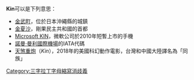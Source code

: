 '''Kin'''可以是下列意思：

*[[金武町|金武町]]，位於日本沖繩縣的城鎮
*[[金夏沙|金夏沙]]，剛果民主共和國的首都
*[[Microsoft_KIN|Microsoft KIN]]，微軟公司於2010年短暫上市的手機
*[[諾曼·曼利國際機場|諾曼·曼利國際機場]]的IATA代碼
*[[天煞重炮|天煞重炮]]（''Kin''），2018年的美國科幻動作電影，台灣和中國大陸譯名為「同族」

{{disambig}}

[[Category:三字拉丁字母縮寫消歧義|Category:三字拉丁字母縮寫消歧義]]